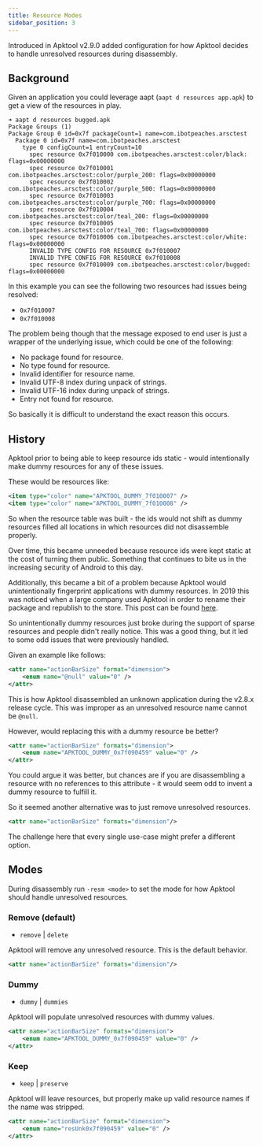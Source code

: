 ```yaml
---
title: Resource Modes
sidebar_position: 3
---
```


Introduced in Apktool v2.9.0 added configuration for how Apktool decides to handle unresolved resources during disassembly.

## Background

Given an application you could leverage aapt (`aapt d resources app.apk`) to get a view of the resources in play.

```text
➜ aapt d resources bugged.apk
Package Groups (1)
Package Group 0 id=0x7f packageCount=1 name=com.ibotpeaches.arsctest
  Package 0 id=0x7f name=com.ibotpeaches.arsctest
    type 0 configCount=1 entryCount=10
      spec resource 0x7f010000 com.ibotpeaches.arsctest:color/black: flags=0x00000000
      spec resource 0x7f010001 com.ibotpeaches.arsctest:color/purple_200: flags=0x00000000
      spec resource 0x7f010002 com.ibotpeaches.arsctest:color/purple_500: flags=0x00000000
      spec resource 0x7f010003 com.ibotpeaches.arsctest:color/purple_700: flags=0x00000000
      spec resource 0x7f010004 com.ibotpeaches.arsctest:color/teal_200: flags=0x00000000
      spec resource 0x7f010005 com.ibotpeaches.arsctest:color/teal_700: flags=0x00000000
      spec resource 0x7f010006 com.ibotpeaches.arsctest:color/white: flags=0x00000000
      INVALID TYPE CONFIG FOR RESOURCE 0x7f010007
      INVALID TYPE CONFIG FOR RESOURCE 0x7f010008
      spec resource 0x7f010009 com.ibotpeaches.arsctest:color/bugged: flags=0x00000000
```

In this example you can see the following two resources had issues being resolved:

- `0x7f010007`
- `0x7f010008`

The problem being though that the message exposed to end user is just a wrapper of the underlying issue, which could be one of the following:

- No package found for resource.
- No type found for resource.
- Invalid identifier for resource name.
- Invalid UTF-8 index during unpack of strings.
- Invalid UTF-16 index during unpack of strings.
- Entry not found for resource.

So basically it is difficult to understand the exact reason this occurs.

## History

Apktool prior to being able to keep resource ids static - would intentionally make dummy resources for any of these issues.

These would be resources like:

```xml
<item type="color" name="APKTOOL_DUMMY_7f010007" />
<item type="color" name="APKTOOL_DUMMY_7f010008" />
```

So when the resource table was built - the ids would not shift as dummy resources filled all locations in which resources did not disassemble properly.

Over time, this became unneeded because resource ids were kept static at the cost of turning them public. Something that continues to bite us in the increasing
security of Android to this day.

Additionally, this became a bit of a problem because Apktool would unintentionally fingerprint applications with dummy resources. In 2019 this was noticed
when a large company used Apktool in order to rename their package and republish to the store. This post can be found [here](https://connortumbleson.com/2019/06/02/apktool-in-the-wild/).

So unintentionally dummy resources just broke during the support of sparse resources and people didn't really notice. This was a good thing, but it led to
some odd issues that were previously handled.

Given an example like follows:

```xml
<attr name="actionBarSize" format="dimension">
    <enum name="@null" value="0" />
</attr>
```

This is how Apktool disassembled an unknown application during the v2.8.x release cycle. This was improper as an unresolved resource name cannot be `@null`.

However, would replacing this with a dummy resource be better?

```xml
<attr name="actionBarSize" formats="dimension">
    <enum name="APKTOOL_DUMMY_0x7f090459" value="0" />
</attr>
```

You could argue it was better, but chances are if you are disassembling a resource with no references to this attribute - it would seem odd to invent a dummy resource to fulfill it.

So it seemed another alternative was to just remove unresolved resources.

```xml
<attr name="actionBarSize" formats="dimension"/>
```

The challenge here that every single use-case might prefer a different option.

## Modes

During disassembly run `-resm <mode>` to set the mode for how Apktool should handle unresolved resources.

### Remove (default)

- `remove` | `delete`

Apktool will remove any unresolved resource. This is the default behavior.

```xml
<attr name="actionBarSize" formats="dimension"/>
```

### Dummy

- `dummy` | `dummies`

Apktool will populate unresolved resources with dummy values.

```xml
<attr name="actionBarSize" formats="dimension">
    <enum name="APKTOOL_DUMMY_0x7f090459" value="0" />
</attr>
```

### Keep

- `keep` | `preserve`

Apktool will leave resources, but properly make up valid resource names if the name was stripped.

```xml
<attr name="actionBarSize" format="dimension">
    <enum name="resUnk0x7f090459" value="0" />
</attr>
```
